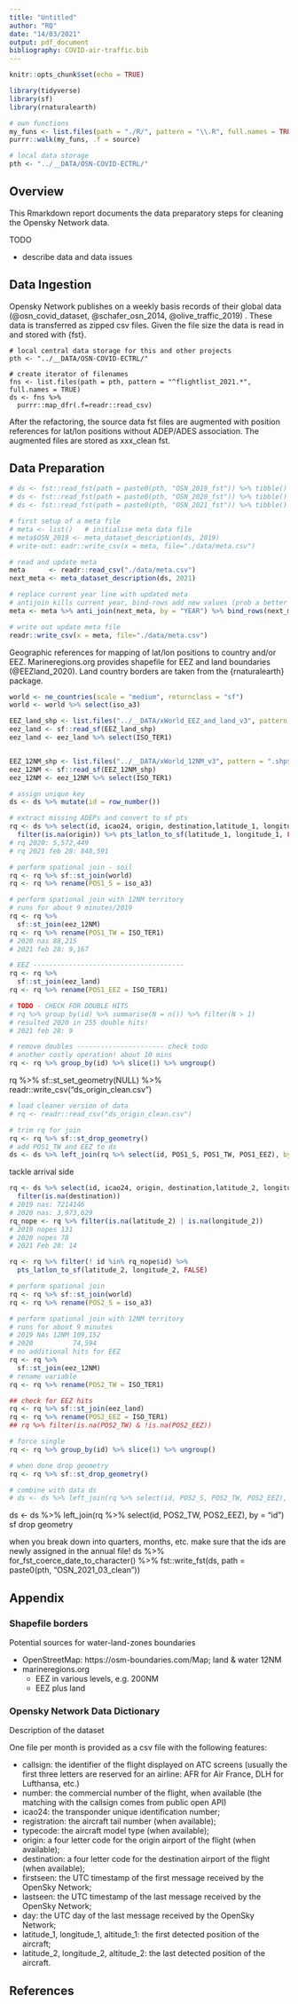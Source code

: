 ```yaml
---
title: "Untitled"
author: "RQ"
date: "14/03/2021"
output: pdf_document
bibliography: COVID-air-traffic.bib
---
```


```r
knitr::opts_chunk$set(echo = TRUE)
```
```r
library(tidyverse)
library(sf)
library(rnaturalearth)

# own functions
my_funs <- list.files(path = "./R/", pattern = "\\.R", full.names = TRUE)
purrr::walk(my_funs, .f = source)

# local data storage
pth <- "../__DATA/OSN-COVID-ECTRL/"
```

## Overview

This Rmarkdown report documents the data preparatory steps for cleaning the Opensky Network data.

TODO

* describe data and data issues

## Data Ingestion

Opensky Network publishes on a weekly basis records of their global data (@osn_covid_dataset, @schafer_osn_2014, @olive_traffic_2019) .
These data is transferred as zipped csv files.
Given the file size the data is read in and stored with {fst}.

```{}
# local central data storage for this and other projects
pth <- "../__DATA/OSN-COVID-ECTRL/"

# create iterator of filenames
fns <- list.files(path = pth, pattern = "^flightlist_2021.*", full.names = TRUE) 
ds <- fns %>% 
  purrr::map_dfr(.f=readr::read_csv)
```

After the refactoring, the source data fst files are augmented with position 
references for lat/lon positions without ADEP/ADES association.
The augmented files are stored as xxx_clean fst.

## Data Preparation

```r
# ds <- fst::read_fst(path = paste0(pth, "OSN_2019_fst")) %>% tibble() 
# ds <- fst::read_fst(path = paste0(pth, "OSN_2020_fst")) %>% tibble() 
# ds <- fst::read_fst(path = paste0(pth, "OSN_2021_fst")) %>% tibble() 

# first setup of a meta file 
# meta <- list()   # initialise meta data file
# meta$OSN_2019 <- meta_dataset_description(ds, 2019)
# write-out: eadr::write_csv(x = meta, file="./data/meta.csv")

# read and update meta
meta      <- readr::read_csv("./data/meta.csv")
next_meta <- meta_dataset_description(ds, 2021)

# replace current year line with updated meta
# antijoin kills current year, bind-rows add new values (prob a better solution)
meta <- meta %>% anti_join(next_meta, by = "YEAR") %>% bind_rows(next_meta)

# write out update meta file
readr::write_csv(x = meta, file="./data/meta.csv")
```

Geographic references for mapping of lat/lon positions to country and/or EEZ.
Marineregions.org provides shapefile for EEZ and land boundaries (@EEZland_2020).
Land country borders are taken from the {rnaturalearth} package.

```r
world <- ne_countries(scale = "medium", returnclass = "sf")
world <- world %>% select(iso_a3)

EEZ_land_shp <- list.files("../__DATA/xWorld_EEZ_and_land_v3", pattern = ".shp$", full.names=TRUE)
eez_land <- sf::read_sf(EEZ_land_shp)
eez_land <- eez_land %>% select(ISO_TER1)


EEZ_12NM_shp <- list.files("../__DATA/xWorld_12NM_v3", pattern = ".shp$", full.names=TRUE)
eez_12NM <- sf::read_sf(EEZ_12NM_shp)
eez_12NM <- eez_12NM %>% select(ISO_TER1)
```

```r
# assign unique key
ds <- ds %>% mutate(id = row_number())

# extract missing ADEPs and convert to sf pts
rq <- ds %>% select(id, icao24, origin, destination,latitude_1, longitude_1) %>%
  filter(is.na(origin)) %>% pts_latlon_to_sf(latitude_1, longitude_1, FALSE)
# rq 2020: 5,572,449
# rq 2021 feb 28: 848,591

# perform spational join - soil
rq <- rq %>% sf::st_join(world)
rq <- rq %>% rename(POS1_S = iso_a3)

# perform spational join with 12NM territory
# runs for about 9 minutes/2019
rq <- rq %>% 
  sf::st_join(eez_12NM)
rq <- rq %>% rename(POS1_TW = ISO_TER1)
# 2020 nas 88,215
# 2021 feb 28: 9,167

# EEZ --------------------------------------
rq <- rq %>% 
  sf::st_join(eez_land)
rq <- rq %>% rename(POS1_EEZ = ISO_TER1)

# TODO - CHECK FOR DOUBLE HITS
# rq %>% group_by(id) %>% summarise(N = n()) %>% filter(N > 1)
# resulted 2020 in 255 double hits!
# 2021 feb 28: 9

# remove doubles ---------------------- check todo
# another costly operation! about 10 mins
rq <- rq %>% group_by(id) %>% slice(1) %>% ungroup()
```

rq %>% sf::st_set_geometry(NULL) %>% readr::write_csv("ds_origin_clean.csv")


```r
# load cleaner version of data
# rq <- readr::read_csv("ds_origin_clean.csv")

# trim rq for join
rq <- rq %>% sf::st_drop_geometry()
# add POS1_TW and EEZ to ds
ds <- ds %>% left_join(rq %>% select(id, POS1_S, POS1_TW, POS1_EEZ), by = "id")
```

tackle arrival side

```r
rq <- ds %>% select(id, icao24, origin, destination,latitude_2, longitude_2) %>%
  filter(is.na(destination))
# 2019 nas: 7214146
# 2020 nas: 3,973,629
rq_nope <- rq %>% filter(is.na(latitude_2) | is.na(longitude_2))
# 2019 nopes 131
# 2020 nopes 78
# 2021 Feb 28: 14

rq <- rq %>% filter(! id %in% rq_nope$id) %>%
  pts_latlon_to_sf(latitude_2, longitude_2, FALSE)

# perform spational join
rq <- rq %>% sf::st_join(world)
rq <- rq %>% rename(POS2_S = iso_a3)

# perform spational join with 12NM territory
# runs for about 9 minutes
# 2019 NAs 12NM 109,152
# 2020          74,594
# no additional hits for EEZ
rq <- rq %>% 
  sf::st_join(eez_12NM)
# rename variable
rq <- rq %>% rename(POS2_TW = ISO_TER1)

## check for EEZ hits
rq <- rq %>% sf::st_join(eez_land)
rq <- rq %>% rename(POS2_EEZ = ISO_TER1)
## rq %>% filter(is.na(POS2_TW) & !is.na(POS2_EEZ))

# force single
rq <- rq %>% group_by(id) %>% slice(1) %>% ungroup()

# when done drop geometry
rq <- rq %>% sf::st_drop_geometry()

# combine with data ds
# ds <- ds %>% left_join(rq %>% select(id, POS2_S, POS2_TW, POS2_EEZ), by = "id")
```

ds <- ds %>% left_join(rq %>% select(id, POS2_TW, POS2_EEZ), by = "id")
sf drop geometry


when you break down into quarters, months, etc. make sure that the ids are newly assigned in the annual file!
ds %>% 
  for_fst_coerce_date_to_character() %>%
  fst::write_fst(ds, path = paste0(pth, "OSN_2021_03_clean"))

## Appendix

### Shapefile borders

Potential sources for water-land-zones boundaries

* OpenStreetMap: https://osm-boundaries.com/Map; land & water 12NM
* marineregions.org
  + EEZ in various levels, e.g. 200NM
  + EEZ plus land

### Opensky Network Data Dictionary

Description of the dataset

One file per month is provided as a csv file with the following features:

* callsign: the identifier of the flight displayed on ATC screens (usually the first three letters are reserved for an airline: AFR for Air France, DLH for Lufthansa, etc.)
* number: the commercial number of the flight, when available (the matching with the callsign comes from public open API)
* icao24: the transponder unique identification number;
* registration: the aircraft tail number (when available);
* typecode: the aircraft model type (when available);
* origin: a four letter code for the origin airport of the flight (when available);
* destination: a four letter code for the destination airport of the flight (when available);
* firstseen: the UTC timestamp of the first message received by the OpenSky Network;
* lastseen: the UTC timestamp of the last message received by the OpenSky Network;
* day: the UTC day of the last message received by the OpenSky Network;
* latitude_1, longitude_1, altitude_1: the first detected position of the aircraft;
* latitude_2, longitude_2, altitude_2: the last detected position of the aircraft.


## References
